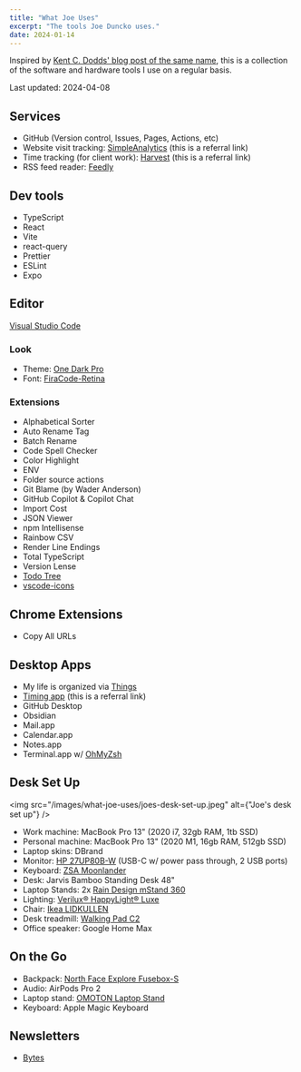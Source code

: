 ```yaml
---
title: "What Joe Uses"
excerpt: "The tools Joe Duncko uses."
date: 2024-01-14
---
```


Inspired by [Kent C. Dodds' blog post of the same name](https://kentcdodds.com/uses), this is a collection of the software and hardware tools I use on a regular basis.

Last updated: 2024-04-08

## Services

- GitHub (Version control, Issues, Pages, Actions, etc)
- Website visit tracking: [SimpleAnalytics](https://www.simpleanalytics.com/?referral=joeduncko) (this is a referral link)
- Time tracking (for client work): [Harvest](http://try.hrv.st/4-627532) (this is a referral link)
- RSS feed reader: [Feedly](https://feedly.com/)

## Dev tools

- TypeScript
- React
- Vite
- react-query
- Prettier
- ESLint
- Expo

## Editor

[Visual Studio Code](https://code.visualstudio.com/)

### Look

- Theme: [One Dark Pro](https://binaryify.github.io/OneDark-Pro/)
- Font: [FiraCode-Retina](https://github.com/tonsky/FiraCode)

### Extensions

- Alphabetical Sorter
- Auto Rename Tag
- Batch Rename
- Code Spell Checker
- Color Highlight
- ENV
- Folder source actions
- Git Blame (by Wader Anderson)
- GitHub Copilot & Copilot Chat
- Import Cost
- JSON Viewer
- npm Intellisense
- Rainbow CSV
- Render Line Endings
- Total TypeScript
- Version Lense
- [Todo Tree](https://github.com/Gruntfuggly/todo-tree)
- [vscode-icons](https://github.com/vscode-icons/vscode-icons)

## Chrome Extensions

- Copy All URLs

## Desktop Apps

- My life is organized via [Things](https://culturedcode.com/things/)
- [Timing app](https://timingapp.com/?r=MofQ6r97) (this is a referral link)
- GitHub Desktop
- Obsidian
- Mail.app
- Calendar.app
- Notes.app
- Terminal.app w/ [OhMyZsh](https://ohmyz.sh/)

## Desk Set Up

<img
  src="/images/what-joe-uses/joes-desk-set-up.jpeg"
  alt={"Joe's desk set up"}
/>

- Work machine: MacBook Pro 13" (2020 i7, 32gb RAM, 1tb SSD)
- Personal machine: MacBook Pro 13" (2020 M1, 16gb RAM, 512gb SSD)
- Laptop skins: DBrand
- Monitor: [HP 27UP80B-W](https://www.lg.com/us/monitors/lg-27up80b-w-uhd-monitor) (USB-C w/ power pass through, 2 USB ports)
- Keyboard: [ZSA Moonlander](https://www.zsa.io/moonlander/)
- Desk: Jarvis Bamboo Standing Desk 48"
- Laptop Stands: 2x [Rain Design mStand 360](https://www.raindesigninc.com/mstand360.html)
- Lighting: [Verilux® HappyLight® Luxe](https://www.amazon.com/Verilux-HappyLight-Adjustable-Brightness-Countdown/dp/B07TBCFL6B/)
- Chair: [Ikea LIDKULLEN](https://www.ikea.com/us/en/p/lidkullen-sit-stand-support-gunnared-dark-gray-50445787/)
- Desk treadmill: [Walking Pad C2](https://www.walkingpad.com/products/walkingpad-c2-foldable-walking-machine)
- Office speaker: Google Home Max

## On the Go

- Backpack: [North Face Explore Fusebox-S](https://www.thenorthface.com/en-us/bags-and-gear/luggage-and-duffels-c224453/explore-fuseboxs-pNF0A3KYV)
- Audio: AirPods Pro 2
- Laptop stand: [OMOTON Laptop Stand](https://www.amazon.com/Portable-Laptop-Stand-Desk-Adjustable/dp/B089Y4C3HK/)
- Keyboard: Apple Magic Keyboard

## Newsletters

- [Bytes](https://bytes.dev/)
